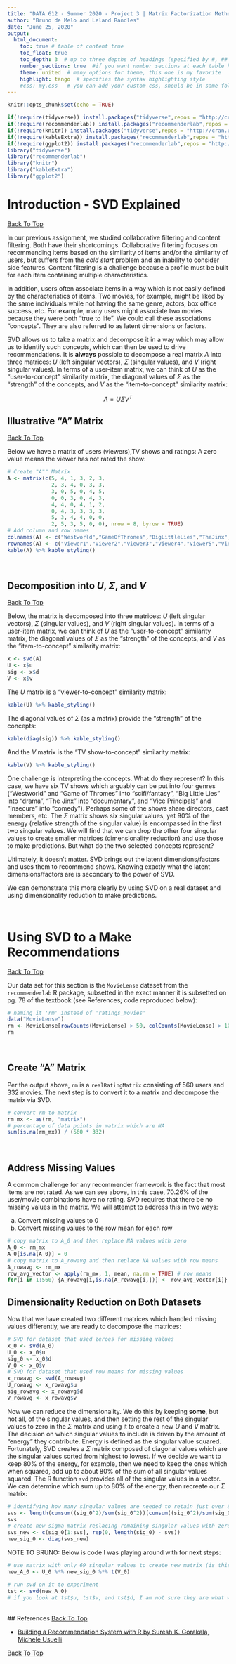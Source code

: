---
title: "DATA 612 - Summer 2020 - Project 3 | Matrix Factorization Methods"
author: "Bruno de Melo and Leland Randles"
date: "June 25, 2020"
output: 
  html_document:
    toc: true # table of content true
    toc_float: true
    toc_depth: 3  # up to three depths of headings (specified by #, ## and ###)
    number_sections: true  #if you want number sections at each table header
    theme: united  # many options for theme, this one is my favorite
    highlight: tango  # specifies the syntax highlighting style
    #css: my.css   # you can add your custom css, should be in same folder
---

```{r setup, include=FALSE}
knitr::opts_chunk$set(echo = TRUE)

if(!require(tidyverse)) install.packages("tidyverse",repos = "http://cran.us.r-project.org")
if(!require(recommenderlab)) install.packages("recommenderlab",repos = "http://cran.us.r-project.org")
if(!require(knitr)) install.packages("tidyverse",repos = "http://cran.us.r-project.org")
if(!require(kableExtra)) install.packages("recommenderlab",repos = "http://cran.us.r-project.org")
if(!require(ggplot2)) install.packages("recommenderlab",repos = "http://cran.us.r-project.org")
library("tidyverse")
library("recommenderlab")
library("knitr")
library("kableExtra")
library("ggplot2")
```

# Introduction - SVD Explained
<a href="#top"> Back To Top </a>  
  
In our previous assignment, we studied collaborative filtering and content filtering. Both have their shortcomings. Collaborative filtering focuses on recommending items based on the similarity of items and/or the similarity of users, but suffers from the _cold start_ problem and an inability to consider side features. Content filtering is a challenge because a profile must be built for each item containing multiple characteristics.  
  
In addition, users often associate items in a way which is not easily defined by the characteristics of items. Two movies, for example, might be liked by the same individuals while not having the same genre, actors, box office success, etc. For example, many users might associate two movies because they were both "true to life". We could call these associations "concepts". They are also referred to as latent dimensions or factors.

SVD allows us to take a matrix and decompose it in a way which may allow us to identify such concepts, which can then be used to drive recommendations. It is **always** possible to decompose a real matrix $A$ into three matrices: $U$ (left singular vectors), $\Sigma$ (singular values), and $V$ (right singular values). In terms of a user-item matrix, we can think of $U$ as the "user-to-concept" similarity matrix, the diagonal values of $\Sigma$ as the "strength" of the concepts, and $V$ as the "item-to-concept" similarity matrix:  
  
$$A = U \Sigma V^T$$  
  
## Illustrative "A" Matrix
<a href="#top"> Back To Top </a>  

Below we have a matrix of users (viewers),TV shows and ratings: A zero value means the viewer has not rated the show:    
  
```{r a_matrix}
# Create "A"" Matrix
A <- matrix(c(5, 4, 1, 3, 2, 3, 
              2, 3, 4, 0, 3, 3, 
              3, 0, 5, 0, 4, 5, 
              0, 0, 3, 0, 4, 3, 
              4, 4, 0, 4, 1, 2, 
              0, 4, 3, 3, 3, 3, 
              5, 3, 4, 4, 0, 0, 
              2, 5, 3, 5, 0, 0), nrow = 8, byrow = TRUE)
# Add column and row names
colnames(A) <- c("Westworld","GameOfThrones","BigLittleLies","TheJinx","VicePrincipals","Insecure")
rownames(A) <- c("Viewer1","Viewer2","Viewer3","Viewer4","Viewer5","Viewer6","Viewer7","Viewer8")
kable(A) %>% kable_styling()
```  
<br>

## Decomposition into $U$, $\Sigma$, and $V$
<a href="#top"> Back To Top </a>  
  
Below, the matrix is decomposed into three matrices: $U$ (left singular vectors), $\Sigma$ (singular values), and $V$ (right singular values). In terms of a user-item matrix, we can think of $U$ as the "user-to-concept" similarity matrix, the diagonal values of $\Sigma$ as the "strength" of the concepts, and $V$ as the "item-to-concept" similarity matrix:  

```{r decomp}
x <- svd(A)
U <- x$u
sig <- x$d
V <- x$v
```  
  
The $U$ matrix is a "viewer-to-concept" similarity matrix:  

```{r u}
kable(U) %>% kable_styling()
```
  
The diagonal values of $\Sigma$ (as a matrix) provide the "strength" of the concepts:  
  
```{r sig}
kable(diag(sig)) %>% kable_styling()
```
  
And the $V$ matrix is the "TV show-to-concept" similarity matrix:  
  
```{r v}
kable(V) %>% kable_styling()
```  
  
One challenge is interpreting the concepts. What do they represent? In this case, we have six TV shows which arguably can be put into four genres ("Westworld" and "Game of Thromes" into "scifi/fantasy", "Big Little Lies" into "drama", "The Jinx" into "documentary", and "Vice Principals" and "Insecure" into "comedy"). Perhaps some of the shows share directors, cast members, etc. The $\Sigma$ matrix shows six singular values, yet 90% of the energy (relative strength of the singular value) is encompassed in the first two singular values. We will find that we can drop the other four singular values to create smaller matrices (dimensionality reduction) and use those to make predictions. But what do the two selected concepts represent?  

Ultimately, it doesn't matter. SVD brings out the latent dimensions/factors and uses them to recommend shows. Knowing exactly what the latent dimensions/factors are is secondary to the power of SVD.

We can demonstrate this more clearly by using SVD on a real dataset and using dimensionality reduction to make predictions.    
  
<br>

# Using SVD to a Make Recommendations
<a href="#top"> Back To Top </a>  
  
Our data set for this section is the `MovieLense` dataset from the `recommenderlab` R package, subsetted in the exact manner it is subsetted on pg. 78 of the textbook (see References; code reproduced below):  
  
```{r ml_subset}
# naming it 'rm' instead of 'ratings_movies'
data("MovieLense")
rm <- MovieLense[rowCounts(MovieLense) > 50, colCounts(MovieLense) > 100]
rm
```  
<br>  
  
## Create "A" Matrix
  
Per the output above, `rm` is a `realRatingMatrix` consisting of 560 users and 332 movies. The next step is to convert it to a matrix and decompose the matrix via SVD.  

```{r svd_rm}
# convert rm to matrix
rm_mx <- as(rm, "matrix")
# percentage of data points in matrix which are NA
sum(is.na(rm_mx)) / (560 * 332)
```  
<br>
  
## Address Missing Values  
  
A common challenge for any recommender framework is the fact that most items are not rated. As we can see above, in this case, 70.26% of the user/movie combinations have no rating. SVD requires that there be no missing values in the matrix. We will attempt to address this in two ways:  

a. Convert missing values to 0
b. Convert missing values to the row mean for each row
  
```{r mvs}
# copy matrix to A_0 and then replace NA values with zero 
A_0 <- rm_mx
A_0[is.na(A_0)] = 0
# copy matrix to A_rowavg and then replace NA values with row means
A_rowavg <- rm_mx
row_avg_vector <- apply(rm_mx, 1, mean, na.rm = TRUE) # row means
for(i in 1:560) {A_rowavg[i,is.na(A_rowavg[i,])] <- row_avg_vector[i]}
```

## Dimensionality Reduction on Both Datasets  
  
Now that we have created two different matrices which handled missing values differently, we are ready to decompose the matrices:  
  
```{r decompose}
# SVD for dataset that used zeroes for missing values
x_0 <- svd(A_0)
U_0 <- x_0$u
sig_0 <- x_0$d
V_0 <- x_0$v
# SVD for dataset that used row means for missing values
x_rowavg <- svd(A_rowavg)
U_rowavg <- x_rowavg$u
sig_rowavg <- x_rowavg$d
V_rowavg <- x_rowavg$v
```  
  
Now we can reduce the dimensionality. We do this by keeping **some**, but not all, of the singular values, and then setting the rest of the singular values to zero in the $\Sigma$ matrix and using it to create a new $U$ and $V$ matrix. The decision on which singular values to include is driven by the amount of "energy" they contribute. Energy is defined as the singular value squared. Fortunately, SVD creates a $\Sigma$ matrix composed of diagonal values which are the singular values sorted from highest to lowest. If we decide we want to keep 80% of the energy, for example, then we need to keep the ones which when squared, add up to about 80% of the sum of all singular values squared. The R function `svd` provides all of the singular values in a vector. We can determine which sum up to 80% of the energy, then recreate our $\Sigma$ matrix:  

```{r new_mx}
# identifying how many singular values are needed to retain just over 80% of the energy
svs <- length(cumsum((sig_0^2)/sum(sig_0^2))[cumsum((sig_0^2)/sum(sig_0^2)) <= 0.80]) + 1
svs
# create new sigma matrix replacing remaining singular values with zero
svs_new <- c(sig_0[1:svs], rep(0, length(sig_0) - svs))
new_sig_0 <- diag(svs_new)
```

NOTE TO BRUNO: Below is code I was playing around with for next steps:  

```{r new_A}
# use matrix with only 69 singular values to create new matrix (is this really necessary?)
new_A_0 <- U_0 %*% new_sig_0 %*% t(V_0)

# run svd on it to experiment
tst <- svd(new_A_0)
# if you look at tst$u, tst$v, and tst$d, I am not sure they are what we want or have utility?
```
  
<br>
## References
<a href="#top"> Back To Top </a>

* [Building a Recommendation System with R by Suresh K. Gorakala, Michele Usuelli](https://www.amazon.com/dp/B012O8S1YM/ref=dp-kindle-redirect?_encoding=UTF8&btkr=1)

<a href="#top"> Back To Top </a>  
